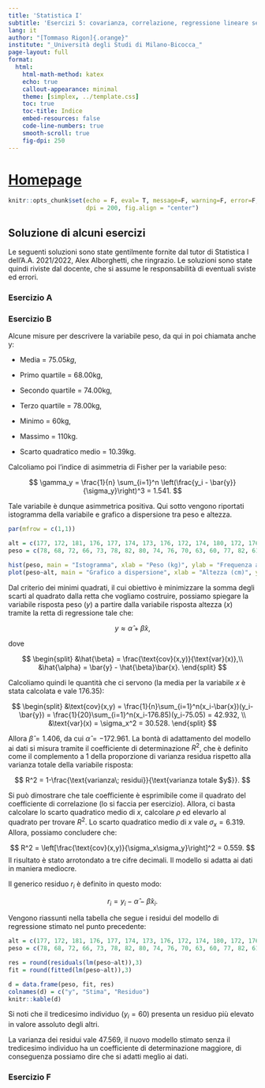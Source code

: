 ```yaml
---
title: 'Statistica I'
subtitle: 'Esercizi 5: covarianza, correlazione, regressione lineare semplice'
lang: it
author: "[Tommaso Rigon]{.orange}"
institute: "_Università degli Studi di Milano-Bicocca_"
page-layout: full
format:
  html:
    html-math-method: katex
    echo: true
    callout-appearance: minimal
    theme: [simplex, ../template.css]
    toc: true
    toc-title: Indice
    embed-resources: false
    code-line-numbers: true
    smooth-scroll: true
    fig-dpi: 250
---
```


# [Homepage](../index.html)

```r
knitr::opts_chunk$set(echo = F, eval= T, message=F, warning=F, error=F, comment=NA, cache=F, include=T, R.options=list(width=100), 
                      dpi = 200, fig.align = "center")
```

## Soluzione di [alcuni]{.orange} esercizi

Le seguenti soluzioni sono state gentilmente fornite dal [tutor di Statistica I]{.blue} dell'A.A. 2021/2022, [Alex Alborghetti]{.orange}, che ringrazio. Le soluzioni sono state quindi riviste dal docente, che si assume le responsabilità di eventuali sviste ed errori. 


### Esercizio A


### Esercizio B

Alcune misure per descrivere la variabile peso, da qui in poi chiamata anche y:

-   Media = $75.05kg$,

-   Primo quartile = $68.00$kg,

-   Secondo quartile = $74.00$kg,

-   Terzo quartile = $78.00$kg,

-   Minimo = $60$kg,

-   Massimo = $110$kg.

-   Scarto quadratico medio = $10.39$kg.

Calcoliamo poi l'indice di asimmetria di Fisher per la variabile peso:

$$
\gamma_y = \frac{1}{n} \sum_{i=1}^n \left(\frac{y_i - \bar{y}}{\sigma_y}\right)^3 = 1.541.
$$

Tale variabile è dunque asimmetrica positiva. Qui sotto vengono riportati istogramma della variabile e grafico a dispersione tra peso e altezza.

```r
par(mfrow = c(1,1))

alt = c(177, 172, 181, 176, 177, 174, 173, 176, 172, 174, 180, 172, 176, 175, 181, 165, 178, 193, 172, 183)
peso = c(78, 68, 72, 66, 73, 78, 82, 80, 74, 76, 70, 63, 60, 77, 82, 61, 78, 110, 72, 81)

hist(peso, main = "Istogramma", xlab = "Peso (kg)", ylab = "Frequenza assoluta")
plot(peso~alt, main = "Grafico a dispersione", xlab = "Altezza (cm)", ylab = "Peso (kg)", pch = 19)
```

Dal criterio dei minimi quadrati, il cui obiettivo è minimizzare la somma degli scarti al quadrato dalla retta che vogliamo costruire, possiamo spiegare la variabile risposta peso ($y$) a partire dalla variabile risposta altezza ($x$) tramite la retta di regressione tale che:

$$
y \approx \hat{\alpha} + \hat{\beta}x,
$$

dove

$$
\begin{split}
           &\hat{\beta} = \frac{\text{cov}(x,y)}{\text{var}(x)},\\
           &\hat{\alpha} = \bar{y} - \hat{\beta}\bar{x}.
      \end{split}
      $$

Calcoliamo quindi le quantità che ci servono (la media per la variabile $x$ è stata calcolata e vale $176.35$\textit{cm}):

$$
\begin{split}
           &\text{cov}(x,y) = \frac{1}{n}\sum_{i=1}^n(x_i-\bar{x})(y_i-\bar{y}) = \frac{1}{20}\sum_{i=1}^n(x_i-176.85)(y_i-75.05) = 42.932, \\
           &\text{var}(x) = \sigma_x^2 = 30.528.
       \end{split}
$$

Allora $\hat{\beta} = 1.406$, da cui $\hat{\alpha} = -172.961$. La bontà di adattamento del modello ai dati si misura tramite il coefficiente di determinazione $R^2$, che è definito come il complemento a $1$ della proporzione di varianza residua rispetto alla varianza totale della variabile risposta:

$$
 R^2 = 1-\frac{\text{varianza\; residui}}{\text{varianza totale $y$}}.
$$

Si può dimostrare che tale coefficiente è esprimibile come il quadrato del coefficiente di correlazione (lo si faccia per esercizio). Allora, ci basta calcolare lo scarto quadratico medio di $x$, calcolare $\rho$ ed elevarlo al quadrato per trovare $R^2$. Lo scarto quadratico medio di $x$ vale $\sigma_x = 6.319$. Allora, possiamo concludere che:

$$
 R^2 = \left[\frac{\text{cov}(x,y)}{\sigma_x\sigma_y}\right]^2 = 0.559.
 $$ Il risultato è stato arrotondato a tre cifre decimali. Il modello si adatta ai dati in maniera mediocre.

Il generico residuo $r_i$ è definito in questo modo:

$$
 r_i = y_i - \hat{\alpha} - \hat{\beta}x_i.
 $$

Vengono riassunti nella tabella che segue i residui del modello di regressione stimato nel punto precedente:

```r
alt = c(177, 172, 181, 176, 177, 174, 173, 176, 172, 174, 180, 172, 176, 175, 181, 165, 178, 193, 172, 183)
peso = c(78, 68, 72, 66, 73, 78, 82, 80, 74, 76, 70, 63, 60, 77, 82, 61, 78, 110, 72, 81)

res = round(residuals(lm(peso~alt)),3)
fit = round(fitted(lm(peso~alt)),3)

d = data.frame(peso, fit, res)
colnames(d) = c("y", "Stima", "Residuo")
knitr::kable(d)
```

Si noti che il tredicesimo individuo ($y_i = 60$) presenta un residuo più elevato in valore assoluto degli altri.

La varianza dei residui vale $47.569$, il nuovo modello stimato senza il tredicesimo individuo ha un coefficiente di determinazione maggiore, di conseguenza possiamo dire che si adatti meglio ai dati.

### Esercizio F

